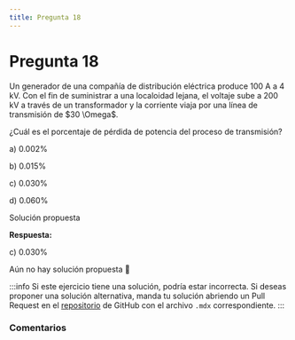 ```yaml
---
title: Pregunta 18
---
```



# Pregunta 18

<div className="exercise">
Un generador de una compañía de distribución eléctrica produce 100 A a 4 kV. Con el fin de suministrar a una localoidad lejana, el voltaje sube a 200 kV a través de un transformador y la corriente viaja por una línea de transmisión de $30 \Omega$.

¿Cuál es el porcentaje de pérdida de potencia del proceso de transmisión?

a) $0.002 \%$

b) $0.015 \%$

c) $0.030 \%$

d) $0.060 \%$
</div>

<MDXDetails>
<summary>Solución propuesta</summary>

<div className="exercise">

**Respuesta:**

c) $0.030 \%$

Aún no hay solución propuesta 🥲
</div>

:::info
Si este ejercicio tiene una solución, podría estar incorrecta. Si deseas proponer una solución alternativa, manda tu solución abriendo
un Pull Request en el [repositorio](https://github.com/crow-rojas/apuntes-fundamentals/pulls) de GitHub con el archivo
`.mdx` correspondiente.
:::

</MDXDetails>

### Comentarios

<Disqus
  url="https://crow-rojas.github.io/apuntes-fundamentals/docs/science/electromagnetism/exercises/2018-1/p18"
  identifier="docs/science/electromagnetism/exercises/2018-1/p18"
  title="2018-1 Electricidad y Magnetismo - Pregunta 18"
/>
